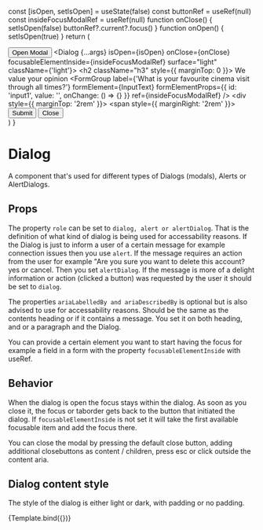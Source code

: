 <!-- dialog.stories.mdx -->



<Meta title="MDX/Dialog" component={Dialog} />

  const [isOpen, setIsOpen] = useState(false)
  const buttonRef = useRef(null)
  const insideFocusModalRef = useRef(null)
  function onClose() {
    setIsOpen(false)
    buttonRef?.current?.focus()
  }
  function onOpen() {
    setIsOpen(true)
  }
  return (
    <div>
      <Button type="button" surface="primary" onClick={onOpen} ref={buttonRef}>
        Open Modal
      </Button>
      <Dialog {...args} isOpen={isOpen} onClose={onClose} focusableElementInside={insideFocusModalRef} surface="light" className={'light'}>
        <h2 className="h3" style={{ marginTop: 0 }}>
          We value your opinion
        </h2>
        <FormGroup
          label={'What is your favourite cinema visit through all times?'}
          formElement={InputText}
          formElementProps={{ id: 'input1', value: '', onChange: () => {} }}
          ref={insideFocusModalRef}
        />
        <div style={{ marginTop: '2rem' }}>
          <span style={{ marginRight: '2rem' }}>
            <Button type="submit" surface="primary" size="small">
              Submit
            </Button>
          </span>
          <Button type="button" surface="secondary" size="small" onClick={onClose}>
            Close
          </Button>
        </div>
      </Dialog>
    </div>
  )
}

# Dialog

A component that's used for different types of Dialogs (modals), Alerts or AlertDialogs.

## Props

The property `role` can be set to `dialog, alert or alertDialog`. That is the definition of what kind of dialog is being used
for accessability reasons. If the Dialog is just to inform a user of a certain message for example connection issues then you use `alert`.
If the message requires an action from the user for example "Are you sure you want to delete this account? yes or cancel.
Then you set `alertDialog`. If the message is more of a delight information or action (clicked a button) was
requested by the user it should be set to `dialog`.

The properties `ariaLabelledBy and ariaDescribedBy` is optional but is also advised to use for accessability reasons. Should be
the same as the contents heading or if it contains a message. You set it on both heading, and or a paragraph and the Dialog.

You can provide a certain element you want to start having the focus for example a field in a form with
the property `focusableElementInside` with useRef.

## Behavior

When the dialog is open the focus stays within the dialog. As soon as you close it, the focus or taborder gets back to the button
that initiated the dialog. If `focusableElementInside` is not set it will take the first available focusable item and add the focus there.

You can close the modal by pressing the default close button, adding additional closebuttons as content / children,
press esc or click outside the content aria.

## Dialog content style

The style of the dialog is either light or dark, with padding or no padding.

<Canvas>
  <Story
    name="Dialog"
    args={{
      role: 'dialog',
      hasOverlay: true,
    }}
  >
    {Template.bind({})}
  </Story>
</Canvas>
